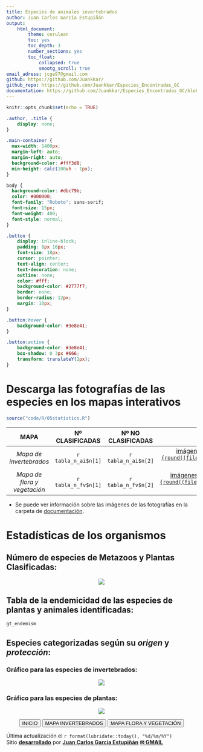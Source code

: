 ```yaml
---
title: Especies de animales invertebrados
author: Juan Carlos García Estupiñán
output: 
    html_document:
        theme: cerulean
        toc: yes
        toc_depth: 3
        number_sections: yes
        toc_float: 
            collapsed: true
            smootg_scroll: true
email_adress: jcge97@gmail.com
github: https://github.com/Juankkar/ 
github_repo: https://github.com/Juankkar/Especies_Encontradas_GC
documentation: https://github.com/Juankkar/Especies_Encontradas_GC/blob/main/documents/info.md 
---
```


```r
knitr::opts_chunk$set(echo = TRUE)
```

<link rel="preconnect" href="https://fonts.googleapis.com">
<link rel="preconnect" href="https://fonts.gstatic.com" crossorigin>
<link href="https://fonts.googleapis.com/css2?family=Montserrat:ital,wght@0,100..900;1,100..900&family=Roboto+Slab:wght@100..900&family=Roboto:ital,wght@0,100;0,300;0,400;0,500;0,700;0,900;1,100;1,300;1,400;1,500;1,700;1,900&display=swap" rel="stylesheet">

```css
.author, .title {
    display: none;
}

.main-container {
  max-width: 1400px;
  margin-left: auto;
  margin-right: auto;
  background-color: #fff3d8;
  min-height: calc(100vh - 1px);
}

body {
  background-color: #dbc79b;
  color: #000000;
  font-family: "Roboto"; sans-serif;
  font-size: 15px;
  font-weight: 400;
  font-style: normal;
}

.button {
    display: inline-block;
    padding: 8px 16px;
    font-size: 18px;
    cursor: pointer;
    text-align: center;
    text-decoration: none;
    outline: none;
    color: #fff;
    background-color: #2777f7;
    border: none;
    border-radius: 12px;
    margin: 10px;
}

.button:hover {
    background-color: #3e8e41;
}

.button:active {
    background-color: #3e8e41;
    box-shadow: 0 3px #666;
    transform: translateY(2px);
}
```

# <strong>Descarga las fotografías de las especies en los mapas interativos</strong> 

```r
source("code/R/05statistics.R")
```

[link ai]: https://www.dropbox.com/scl/fo/j8wy15nzlrpn98dkpsu6e/h?rlkey=27la6qjalew06kc9wy3cgundv&dl=1

[link fv]: https://www.dropbox.com/scl/fo/z9ad8tcbh02d2zy7g7xf0/h?rlkey=yvu3gii63sfvpicsgplvbty88&dl=1

<center>

  |         **MAPA**             | **Nº CLASIFICADAS** | **Nº NO CLASIFICADAS** | **DESCARGA**      | 
  | :--------------------------: | :-----------------: | :--------------------: | :---------------: |
  | *Mapa de invertebrados*      | `r tabla_n_ai$n[1]`  | `r tabla_n_ai$n[2]`   |   [imágenes de invertebrados (`r glue::glue("{round((file.info('images/invertebrados.zip')$size / 1073741824), 2)} GB")`)](https://www.dropbox.com/scl/fo/z9ad8tcbh02d2zy7g7xf0/h?rlkey=yvu3gii63sfvpicsgplvbty88&dl=1) | 
  | *Mapa de flora y vegetación* | `r tabla_n_fv$n[1]`  | `r tabla_n_fv$n[2]`   |   [imágenes de flora y vegetación (`r glue::glue("{round((file.info('images/flora_vascular.zip')$size / 1073741824), 2)} GB")`)](https://www.dropbox.com/scl/fo/z9ad8tcbh02d2zy7g7xf0/h?rlkey=yvu3gii63sfvpicsgplvbty88&dl=1) |

</center>

* Se puede ver información sobre las imágenes de las fotografías en la carpeta de [documentación](`r rmarkdown::metadata$documentation`).

# **Estadísticas de los organismos**

## Número de especies de Metazoos y Plantas Clasificadas:    

<center>

![](figures/n_plantae_metazoa.png)

</center>

## Tabla de la endemicidad de las especies de plantas y animales identificadas:

```r
gt_endemism
```

## Especies categorizadas según su *origen* y *protección*:

### Gráfico para las especies de invertebrados:

<center>

![](figures/n_category_invertebrates.png)

</center>

### Gráfico para las especies de plantas:

<center>

![](figures/n_category_plantae.png)

</center>

<div style="text-align: center;">
<button class="button" onclick="window.location.href='./'">INICIO</button>
<button class="button" onclick="window.location.href='./invertebrates'">MAPA INVERTEBRADOS</button>
<button class="button" onclick="window.location.href='./flora'">MAPA FLORA Y VEGETACIÓN</button>
</div>

Última actualización el `r format(lubridate::today(), "%d/%m/%Y")`  
Sitio [<u>**desarrollado**</u>](`r rmarkdown::metadata$github_repo`) por [<u>**Juan Carlos García Estupiñán**</u>](`r rmarkdown::metadata$github`) [<u>**&#x2709; GMAIL**</u>](mailto:`r rmarkdown::metadata$email_adress`)
